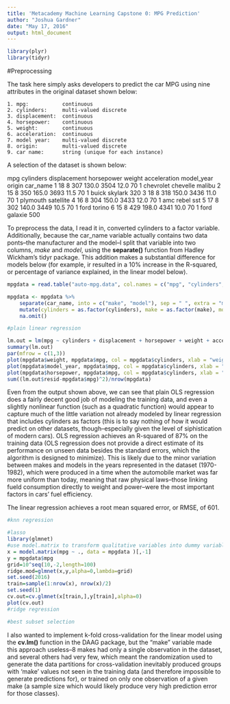 ```yaml
---
title: 'Metacademy Machine Learning Capstone 0: MPG Prediction'
author: "Joshua Gardner"
date: "May 17, 2016"
output: html_document
---
```


```r
library(plyr)
library(tidyr)
```

#Preprocessing

The task here simply asks developers to predict the car MPG using nine attributes in the original dataset shown below:

    1. mpg:           continuous
    2. cylinders:     multi-valued discrete
    3. displacement:  continuous
    4. horsepower:    continuous
    5. weight:        continuous
    6. acceleration:  continuous
    7. model year:    multi-valued discrete
    8. origin:        multi-valued discrete
    9. car name:      string (unique for each instance)

A selection of the dataset is shown below:

  mpg cylinders displacement horsepower weight acceleration model_year origin                  car_name
1  18         8          307      130.0   3504         12.0         70      1 chevrolet chevelle malibu
2  15         8          350      165.0   3693         11.5         70      1         buick skylark 320
3  18         8          318      150.0   3436         11.0         70      1        plymouth satellite
4  16         8          304      150.0   3433         12.0         70      1             amc rebel sst
5  17         8          302      140.0   3449         10.5         70      1               ford torino
6  15         8          429      198.0   4341         10.0         70      1          ford galaxie 500

To preprocess the data, I read it in, converted cylinders to a factor variable. Additionally, because the car_name variable actually contains two data ponts--the manufacturer and the model--I split that variable into two columns, *make* and *model*, using the **separate()** function from Hadley Wickham's tidyr package. This addition makes a substantial difference for models below (for example, ir resulted in a 10% increase in the R-squared, or percentage of variance explained, in the linear model below).
    
```r
mpgdata = read.table("auto-mpg.data", col.names = c("mpg", "cylinders", "displacement", "horsepower", "weight", "acceleration", "model_year", "origin", "car_name"), na.strings = "?")

mpgdata <- mpgdata %>%
    separate(car_name, into = c("make", "model"), sep = " ", extra = "merge") %>%
    mutate(cylinders = as.factor(cylinders), make = as.factor(make), model = as.factor(model), model_year = as.numeric(model_year), origin = factor(origin)) %>%
    na.omit()

#plain linear regression

lm.out = lm(mpg ~ cylinders + displacement + horsepower + weight + acceleration + model_year + origin + make, data = mpgdata)
summary(lm.out)
par(mfrow = c(1,3))
plot(mpgdata$weight, mpgdata$mpg, col = mpgdata$cylinders, xlab = "weight", ylab = "mpg")
plot(mpgdata$model_year, mpgdata$mpg, col = mpgdata$cylinders, xlab = "weight", ylab = "")
plot(mpgdata$horsepower, mpgdata$mpg, col = mpgdata$cylinders, xlab = "weight", ylab = "")
sum((lm.out$resid-mpgdata$mpg)^2)/nrow(mpgdata)
```

Even from the output shown above, we can see that plain OLS regression does a fairly decent good job of modeling the training data, and even a slightly nonlinear function (such as a quadratic function) would appear to capture much of the little variation not already modeled by linear regression that includes cylinders as factors (this is to say nothing of how it would predict on other datasets, though--especially given the level of siphistication of modern cars). OLS regression achieves an R-squared of 87% on the training data (OLS regression does not provide a direct estimate of its performance on unseen data besides the standard errors, which the algorithm is designed to minimize). This is likely due to the minor variation between makes and models in the years represented in the dataset (1970-1982), which were produced in a time when the automobile market was far more uniform than today, meaning that raw physical laws--those linking fueld consumption directly to weight and power--were the most important factors in cars' fuel efficiency.

The linear regression achieves a root mean squared error, or RMSE, of 601.



```r
#knn regression

#lasso
library(glmnet)
#use model.matrix to transform qualitative variables into dummy variables
x = model.matrix(mpg ~ ., data = mpgdata )[,-1]
y = mpgdata$mpg
grid=10^seq(10,-2,length=100)
ridge.mod=glmnet(x,y,alpha=0,lambda=grid)
set.seed(2016)
train=sample(1:nrow(x), nrow(x)/2)
set.seed(1)
cv.out=cv.glmnet(x[train,],y[train],alpha=0)
plot(cv.out)
#ridge regression

#best subset selection
```


I also wanted to implement k-fold cross-validation for the linear model using the **cv.lm()** function in the DAAG package, but the "make" variable made this approach useless--8 makes had only a single observation in the dataset, and several others had very few, which meant the randomization used to generate the data partitions for cross-validation inevitably produced groups with 'make' values not seen in the training data (and therefore impossible to generate predictions for), or trained on only one observation of a given make (a sample size which would likely produce very high prediction error for those classes).

